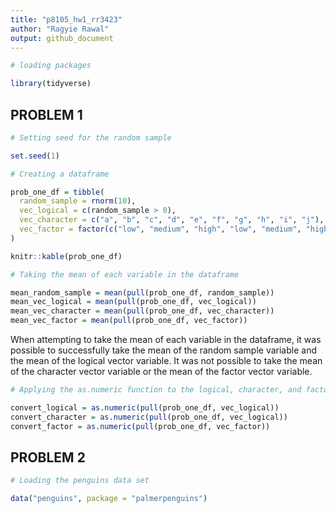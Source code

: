 ```yaml
---
title: "p8105_hw1_rr3423"
author: "Ragyie Rawal"
output: github_document
---
```


```r
# loading packages 

library(tidyverse)
```


## PROBLEM 1 

```r
# Setting seed for the random sample 

set.seed(1)

# Creating a dataframe

prob_one_df = tibble(
  random_sample = rnorm(10),
  vec_logical = c(random_sample > 0), 
  vec_character = c("a", "b", "c", "d", "e", "f", "g", "h", "i", "j"),
  vec_factor = factor(c("low", "medium", "high", "low", "medium", "high", "low", "medium", "high", "low" ))
)

knitr::kable(prob_one_df)
```

```r
# Taking the mean of each variable in the dataframe 

mean_random_sample = mean(pull(prob_one_df, random_sample))
mean_vec_logical = mean(pull(prob_one_df, vec_logical))
mean_vec_character = mean(pull(prob_one_df, vec_character))
mean_vec_factor = mean(pull(prob_one_df, vec_factor))
```

When attempting to take the mean of each variable in the dataframe, it was possible to successfully take the mean of the random sample variable and the mean of the logical vector variable. It was not possible to take the mean of the character vector variable or the mean of the factor vector variable. 

```r
# Applying the as.numeric function to the logical, character, and factor variables 

convert_logical = as.numeric(pull(prob_one_df, vec_logical))
convert_character = as.numeric(pull(prob_one_df, vec_logical))
convert_factor = as.numeric(pull(prob_one_df, vec_factor))
```


## PROBLEM 2 

```r
# Loading the penguins data set 

data("penguins", package = "palmerpenguins")
```

